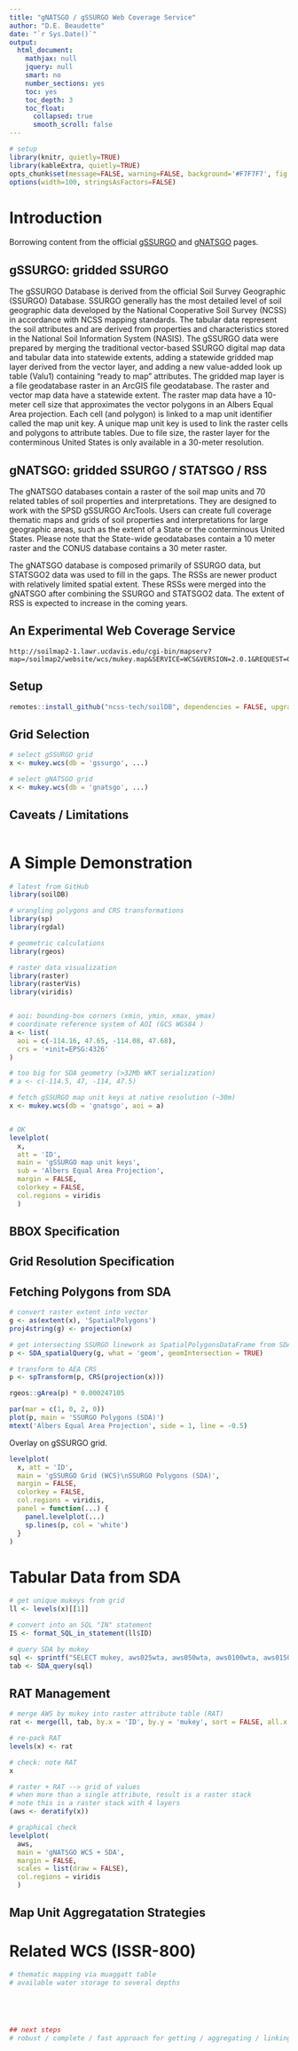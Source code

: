 ```yaml
---
title: "gNATSGO / gSSURGO Web Coverage Service"
author: "D.E. Beaudette"
date: "`r Sys.Date()`"
output:
  html_document:
    mathjax: null
    jquery: null
    smart: no
    number_sections: yes
    toc: yes
    toc_depth: 3
    toc_float:
      collapsed: true
      smooth_scroll: false
---
```

  
  
```r
# setup
library(knitr, quietly=TRUE)
library(kableExtra, quietly=TRUE)
opts_chunk$set(message=FALSE, warning=FALSE, background='#F7F7F7', fig.align='center', fig.retina=2, dev='png', tidy=FALSE, verbose=FALSE)
options(width=100, stringsAsFactors=FALSE)
```


# Introduction

Borrowing content from the official [gSSURGO](https://www.nrcs.usda.gov/wps/portal/nrcs/detail/soils/home/?cid=nrcs142p2_053628#release) and [gNATSGO](https://www.nrcs.usda.gov/wps/portal/nrcs/detail/soils/survey/geo/?cid=nrcseprd1464625) pages.

## gSSURGO: gridded SSURGO
The gSSURGO Database is derived from the official Soil Survey Geographic (SSURGO) Database. SSURGO generally has the most detailed level of soil geographic data developed by the National Cooperative Soil Survey (NCSS) in accordance with NCSS mapping standards. The tabular data represent the soil attributes and are derived from properties and characteristics stored in the National Soil Information System (NASIS). The gSSURGO data were prepared by merging the traditional vector-based SSURGO digital map data and tabular data into statewide extents, adding a statewide gridded map layer derived from the vector layer, and adding a new value-added look up table (Valu1) containing “ready to map” attributes. The gridded map layer is a file geodatabase raster in an ArcGIS file geodatabase. The raster and vector map data have a statewide extent. The raster map data have a 10-meter cell size that approximates the vector polygons in an Albers Equal Area projection. Each cell (and polygon) is linked to a map unit identifier called the map unit key. A unique map unit key is used to link the raster cells and polygons to attribute tables. Due to file size, the raster layer for the conterminous United States is only available in a 30-meter resolution.


## gNATSGO: gridded SSURGO / STATSGO / RSS
The gNATSGO databases contain a raster of the soil map units and 70 related tables of soil properties and interpretations. They are designed to work with the SPSD gSSURGO ArcTools. Users can create full coverage thematic maps and grids of soil properties and interpretations for large geographic areas, such as the extent of a State or the conterminous United States. Please note that the State-wide geodatabases contain a 10 meter raster and the CONUS database contains a 30 meter raster.

The gNATSGO database is composed primarily of SSURGO data, but STATSGO2 data was used to fill in the gaps. The RSSs are newer product with relatively limited spatial extent.  These RSSs were merged into the gNATSGO after combining the SSURGO and STATSGO2 data. The extent of RSS is expected to increase in the coming years.


## An Experimental Web Coverage Service


```
http://soilmap2-1.lawr.ucdavis.edu/cgi-bin/mapserv?map=/soilmap2/website/wcs/mukey.map&SERVICE=WCS&VERSION=2.0.1&REQUEST=GetCoverage&COVERAGEID=gnatsgo&FORMAT=image/tiff&GEOTIFF:COMPRESSION=Deflate&SUBSETTINGCRS=EPSG:6350&FORMAT=GEOTIFF_FLOAT&SUBSET=x(-1365484,-1358915)&SUBSET=y(2869259,2873658)&RESOLUTION=x(30)&RESOLUTION=y(30)
```


## Setup


```r
remotes::install_github("ncss-tech/soilDB", dependencies = FALSE, upgrade = FALSE, build = FALSE)
```


## Grid Selection
```r
# select gSSURGO grid
x <- mukey.wcs(db = 'gssurgo', ...)

# select gNATSGO grid
x <- mukey.wcs(db = 'gnatsgo', ...)
```

## Caveats / Limitations

```r


```


# A Simple Demonstration

```r
# latest from GitHub
library(soilDB)

# wrangling polygons and CRS transformations
library(sp)
library(rgdal)

# geometric calculations
library(rgeos)

# raster data visualization
library(raster)
library(rasterVis)
library(viridis)


# aoi: bounding-box corners (xmin, ymin, xmax, ymax)
# coordinate reference system of AOI (GCS WGS84 )
a <- list(
  aoi = c(-114.16, 47.65, -114.08, 47.68),
  crs = '+init=EPSG:4326'
)

# too big for SDA geometry (>32Mb WKT serialization)
# a <- c(-114.5, 47, -114, 47.5)

# fetch gSSURGO map unit keys at native resolution (~30m)
x <- mukey.wcs(db = 'gnatsgo', aoi = a)


# OK
levelplot(
  x, 
  att = 'ID',
  main = 'gSSURGO map unit keys',
  sub = 'Albers Equal Area Projection',
  margin = FALSE, 
  colorkey = FALSE, 
  col.regions = viridis
  )
```

## BBOX Specification


## Grid Resolution Specification


## Fetching Polygons from SDA
```r
# convert raster extent into vector 
g <- as(extent(x), 'SpatialPolygons')
proj4string(g) <- projection(x)

# get intersecting SSURGO linework as SpatialPolygonsDataFrame from SDA
p <- SDA_spatialQuery(g, what = 'geom', geomIntersection = TRUE)

# transform to AEA CRS
p <- spTransform(p, CRS(projection(x)))

rgeos::gArea(p) * 0.000247105

par(mar = c(1, 0, 2, 0))
plot(p, main = 'SSURGO Polygons (SDA)')
mtext('Albers Equal Area Projection', side = 1, line = -0.5)
```


Overlay on gSSURGO grid.
```r
levelplot(
  x, att = 'ID', 
  main = 'gSSURGO Grid (WCS)\nSSURGO Polygons (SDA)',
  margin = FALSE, 
  colorkey = FALSE,
  col.regions = viridis,
  panel = function(...) {
    panel.levelplot(...)
    sp.lines(p, col = 'white')
  }
)

```



# Tabular Data from SDA 

```r
# get unique mukeys from grid
ll <- levels(x)[[1]]

# convert into an SQL "IN" statement
IS <- format_SQL_in_statement(ll$ID)

# query SDA by mukey
sql <- sprintf("SELECT mukey, aws025wta, aws050wta, aws0100wta, aws0150wta FROM muaggatt WHERE mukey IN %s", IS)
tab <- SDA_query(sql)

```


## RAT Management
```r

# merge AWS by mukey into raster attribute table (RAT)
rat <- merge(ll, tab, by.x = 'ID', by.y = 'mukey', sort = FALSE, all.x = TRUE)

# re-pack RAT
levels(x) <- rat

# check: note RAT
x

# raster + RAT --> grid of values
# when more than a single attribute, result is a raster stack
# note this is a raster stack with 4 layers
(aws <- deratify(x))

# graphical check
levelplot(
  aws, 
  main = 'gNATSGO WCS + SDA',
  margin = FALSE, 
  scales = list(draw = FALSE), 
  col.regions = viridis
  )
```

## Map Unit Aggregatation Strategies


# Related WCS (ISSR-800)



```r

# thematic mapping via muaggatt table
# available water storage to several depths





## next steps
# robust / complete / fast approach for getting / aggregating / linking via SDA





```
